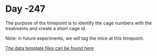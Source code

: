 # Day -247

The purpose of ths timepoint is to identify the cage numbers with the treatments and create a short cage id.

Note: in future experiments, we will tag the mice at this timepoint.

[The data template files can be found here](https://github.com/lyonsm7/impactb_book/raw/master/file_collection_templates/Base_Period/BP_T-247.xlsx)
